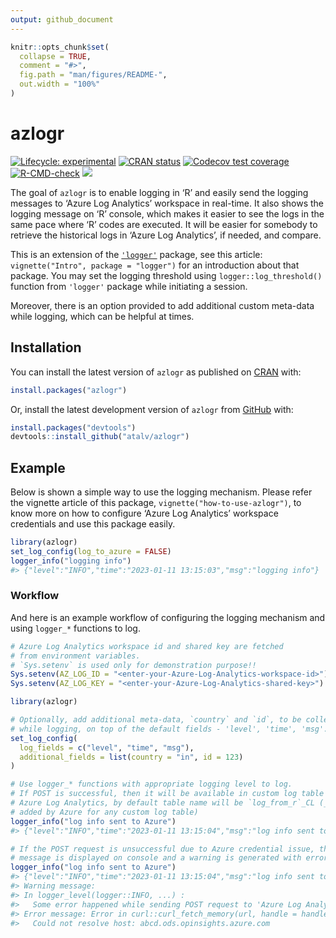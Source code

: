 ```yaml
---
output: github_document
---
```


<!-- README.md is generated from README.Rmd. Please edit that file -->

```r
knitr::opts_chunk$set(
  collapse = TRUE,
  comment = "#>",
  fig.path = "man/figures/README-",
  out.width = "100%"
)
```

# azlogr

<!-- badges: start -->
[![Lifecycle: experimental](https://img.shields.io/badge/lifecycle-experimental-orange.svg)](https://lifecycle.r-lib.org/articles/stages.html#experimental)
[![CRAN status](https://www.r-pkg.org/badges/version/azlogr)](https://CRAN.R-project.org/package=azlogr)
[![Codecov test coverage](https://codecov.io/gh/atalv/azlogr/branch/main/graph/badge.svg)](https://app.codecov.io/gh/atalv/azlogr?branch=main)
[![R-CMD-check](https://github.com/atalv/azlogr/actions/workflows/R-CMD-check.yaml/badge.svg)](https://github.com/atalv/azlogr/actions/workflows/R-CMD-check.yaml)
[![](https://cranlogs.r-pkg.org/badges/azlogr?color=lightgrey)](https://cran.r-project.org/package=azlogr)
<!-- badges: end -->

The goal of `azlogr` is to enable logging in 'R' and easily send the logging messages to 'Azure Log Analytics' workspace in real-time. It also shows the logging message on 'R' console, which makes it easier to see the logs in the same pace where 'R' codes are executed. It will be easier for somebody to retrieve the historical logs in 'Azure Log Analytics', if needed, and compare.  

This is an extension of the [`'logger'`](https://daroczig.github.io/logger/) package, see this article: `vignette("Intro", package = "logger")` for an introduction about that package. You may set the logging threshold using `logger::log_threshold()` function from `'logger'` package while initiating a session.  

Moreover, there is an option provided to add additional custom meta-data while logging, which can be helpful at times.

## Installation

You can install the latest version of `azlogr` as published on [CRAN](https://cran.r-project.org/package=azlogr/) with:

```r
install.packages("azlogr")
```

Or, install the latest development version of `azlogr` from [GitHub](https://github.com/) with:

```r
install.packages("devtools")
devtools::install_github("atalv/azlogr")
```

## Example

Below is shown a simple way to use the logging mechanism. Please refer the vignette article of this package, `vignette("how-to-use-azlogr")`, to know more on how to configure 'Azure Log Analytics' workspace credentials and use this package easily.

```r
library(azlogr)
set_log_config(log_to_azure = FALSE)
logger_info("logging info")
#> {"level":"INFO","time":"2023-01-11 13:15:03","msg":"logging info"}
```

### Workflow

And here is an example workflow of configuring the logging mechanism and using `logger_*` functions to log.

```r
# Azure Log Analytics workspace id and shared key are fetched
# from environment variables.
# `Sys.setenv` is used only for demonstration purpose!!
Sys.setenv(AZ_LOG_ID = "<enter-your-Azure-Log-Analytics-workspace-id>")
Sys.setenv(AZ_LOG_KEY = "<enter-your-Azure-Log-Analytics-shared-key>")

library(azlogr)

# Optionally, add additional meta-data, `country` and `id`, to be collected
# while logging, on top of the default fields - 'level', 'time', 'msg'.
set_log_config(
  log_fields = c("level", "time", "msg"),
  additional_fields = list(country = "in", id = 123)
)

# Use logger_* functions with appropriate logging level to log.
# If POST is successful, then it will be available in custom log table on
# Azure Log Analytics, by default table name will be `log_from_r`_CL (_CL is
# added by Azure for any custom log table)
logger_info("log info sent to Azure")
#> {"level":"INFO","time":"2023-01-11 13:15:04","msg":"log info sent to Azure","country":"in","id":123}

# If the POST request is unsuccessful due to Azure credential issue, then log
# message is displayed on console and a warning is generated with error details.
logger_info("log info sent to Azure")
#> {"level":"INFO","time":"2023-01-11 13:15:04","msg":"log info sent to Azure","country":"in","id":123}
#> Warning message:
#> In logger_level(logger::INFO, ...) :
#>   Some error happened while sending POST request to 'Azure Log Analytics' workspace.
#> Error message: Error in curl::curl_fetch_memory(url, handle = handle) :
#>   Could not resolve host: abcd.ods.opinsights.azure.com
```
